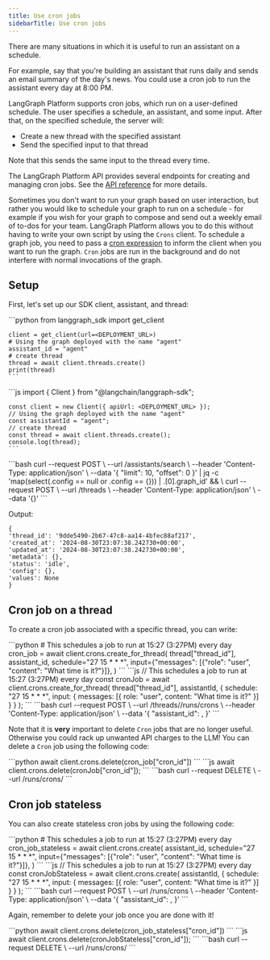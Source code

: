 ```yaml
---
title: Use cron jobs
sidebarTitle: Use cron jobs
---
```


There are many situations in which it is useful to run an assistant on a schedule.

For example, say that you're building an assistant that runs daily and sends an email summary
of the day's news. You could use a cron job to run the assistant every day at 8:00 PM.

LangGraph Platform supports cron jobs, which run on a user-defined schedule. The user specifies a schedule, an assistant, and some input. After that, on the specified schedule, the server will:

* Create a new thread with the specified assistant
* Send the specified input to that thread

Note that this sends the same input to the thread every time.

The LangGraph Platform API provides several endpoints for creating and managing cron jobs. See the [API reference](https://langchain-ai.github.io/langgraph/cloud/reference/api/api-ref.html#tag/runscreate/POST/threads/{thread_id}/runs/crons) for more details.

Sometimes you don't want to run your graph based on user interaction, but rather you would like to schedule your graph to run on a schedule - for example if you wish for your graph to compose and send out a weekly email of to-dos for your team. LangGraph Platform allows you to do this without having to write your own script by using the `Crons` client. To schedule a graph job, you need to pass a [cron expression](https://crontab.cronhub.io/) to inform the client when you want to run the graph. `Cron` jobs are run in the background and do not interfere with normal invocations of the graph.

## Setup

First, let's set up our SDK client, assistant, and thread:

<Tabs>
  <Tab title="Python">
    ```python
    from langgraph_sdk import get_client
    
    client = get_client(url=<DEPLOYMENT_URL>)
    # Using the graph deployed with the name "agent"
    assistant_id = "agent"
    # create thread
    thread = await client.threads.create()
    print(thread)
    ```
  </Tab>
  <Tab title="Javascript">
    ```js
    import { Client } from "@langchain/langgraph-sdk";
    
    const client = new Client({ apiUrl: <DEPLOYMENT_URL> });
    // Using the graph deployed with the name "agent"
    const assistantId = "agent";
    // create thread
    const thread = await client.threads.create();
    console.log(thread);
    ```
  </Tab>
  <Tab title="CURL">
    ```bash
    curl --request POST \
        --url <DEPLOYMENT_URL>/assistants/search \
        --header 'Content-Type: application/json' \
        --data '{
            "limit": 10,
            "offset": 0
        }' | jq -c 'map(select(.config == null or .config == {})) | .[0].graph_id' && \
    curl --request POST \
        --url <DEPLOYMENT_URL>/threads \
        --header 'Content-Type: application/json' \
        --data '{}'
    ```
  </Tab>
</Tabs>

Output:

```
{
'thread_id': '9dde5490-2b67-47c8-aa14-4bfec88af217',
'created_at': '2024-08-30T23:07:38.242730+00:00',
'updated_at': '2024-08-30T23:07:38.242730+00:00',
'metadata': {},
'status': 'idle',
'config': {},
'values': None
}
```

## Cron job on a thread 

To create a cron job associated with a specific thread, you can write:

<Tabs>
  <Tab title="Python">
    ```python
    # This schedules a job to run at 15:27 (3:27PM) every day
    cron_job = await client.crons.create_for_thread(
        thread["thread_id"],
        assistant_id,
        schedule="27 15 * * *",
        input={"messages": [{"role": "user", "content": "What time is it?"}]},
    )
    ```
  </Tab>
  <Tab title="Javascript">
    ```js
    // This schedules a job to run at 15:27 (3:27PM) every day
    const cronJob = await client.crons.create_for_thread(
      thread["thread_id"],
      assistantId,
      {
        schedule: "27 15 * * *",
        input: { messages: [{ role: "user", content: "What time is it?" }] }
      }
    );
    ```
  </Tab>
  <Tab title="CURL">
    ```bash
    curl --request POST \
        --url <DEPLOYMENT_URL>/threads/<THREAD_ID>/runs/crons \
        --header 'Content-Type: application/json' \
        --data '{
            "assistant_id": <ASSISTANT_ID>,
        }'
    ```
  </Tab>
</Tabs>

Note that it is **very** important to delete `Cron` jobs that are no longer useful. Otherwise you could rack up unwanted API charges to the LLM! You can delete a `Cron` job using the following code:

<Tabs>
  <Tab title="Python">
    ```python
    await client.crons.delete(cron_job["cron_id"])
    ```
  </Tab>
  <Tab title="Javascript">
    ```js
    await client.crons.delete(cronJob["cron_id"]);
    ```
  </Tab>
  <Tab title="CURL">
    ```bash
    curl --request DELETE \
        --url <DEPLOYMENT_URL>/runs/crons/<CRON_ID>
    ```
  </Tab>
</Tabs>

## Cron job stateless

You can also create stateless cron jobs by using the following code:

<Tabs>
  <Tab title="Python">
    ```python
    # This schedules a job to run at 15:27 (3:27PM) every day
    cron_job_stateless = await client.crons.create(
        assistant_id,
        schedule="27 15 * * *",
        input={"messages": [{"role": "user", "content": "What time is it?"}]},
    )
    ```
  </Tab>
  <Tab title="Javascript">
    ```js
    // This schedules a job to run at 15:27 (3:27PM) every day
    const cronJobStateless = await client.crons.create(
      assistantId,
      {
        schedule: "27 15 * * *",
        input: { messages: [{ role: "user", content: "What time is it?" }] }
      }
    );
    ```
  </Tab>
  <Tab title="CURL">
    ```bash
    curl --request POST \
        --url <DEPLOYMENT_URL>/runs/crons \
        --header 'Content-Type: application/json' \
        --data '{
            "assistant_id": <ASSISTANT_ID>,
        }'
    ```
  </Tab>
</Tabs>

Again, remember to delete your job once you are done with it!

<Tabs>
  <Tab title="Python">
    ```python
    await client.crons.delete(cron_job_stateless["cron_id"])
    ```
  </Tab>
  <Tab title="Javascript">
    ```js
    await client.crons.delete(cronJobStateless["cron_id"]);
    ```
  </Tab>
  <Tab title="CURL">
    ```bash
    curl --request DELETE \
        --url <DEPLOYMENT_URL>/runs/crons/<CRON_ID>
    ```
  </Tab>
</Tabs>

